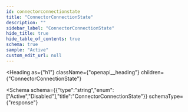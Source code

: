 ```yaml
---
id: connectorconnectionstate
title: "ConnectorConnectionState"
description: ""
sidebar_label: "ConnectorConnectionState"
hide_title: true
hide_table_of_contents: true
schema: true
sample: "Active"
custom_edit_url: null
---
```



<Heading
  as={"h1"}
  className={"openapi__heading"}
  children={"ConnectorConnectionState"}
>
</Heading>





<Schema
  schema={{"type":"string","enum":["Active","Disabled"],"title":"ConnectorConnectionState"}}
  schemaType={"response"}
>
  
</Schema>
            